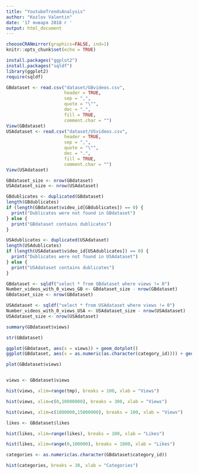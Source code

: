```yaml
---
title: "YoutubeTrendsAnalysis"
author: "Kozlov Valentin"
date: '17 января 2018 г '
output: html_document
---
```


```r
chooseCRANmirror(graphics=FALSE, ind=1)
knitr::opts_chunk$set(echo = TRUE)
```

```r
install.packages("ggplot2")
install.packages("sqldf")
library(ggplot2)
require(sqldf)
```

```r
GBdataset <- read.csv("dataset/GBvideos.csv", 
                      header = TRUE, 
                      sep = ",", 
                      quote = "\"", 
                      dec = ".", 
                      fill = TRUE, 
                      comment.char = "")
View(GBdataset)
USAdataset <- read.csv("dataset/USvideos.csv", 
                      header = TRUE, 
                      sep = ",", 
                      quote = "\"", 
                      dec = ".", 
                      fill = TRUE, 
                      comment.char = "")
View(USAdataset)
```

```r
GBdataset_size <- nrow(GBdataset)
USAdataset_size <- nrow(USAdataset)
```

```r
GBdublicates <- duplicated(GBdataset)
length(GBdublicates)
if (length(GBdataset$video_id[GBdublicates]) == 0) {
  print("Dublicates were not found in GBdataset")
} else {
  print("GBdataset contains dublicates")
}

USAdublicates <- duplicated(USAdataset)
length(USAdublicates)
if (length(USAdataset$video_id[USAdublicates]) == 0) {
  print("Dublicates were not found in USAdataset")
} else {
  print("USAdataset contains dublicates")
}
```

```r
GBdataset <- sqldf("select * from GBdataset where views != 0")
Number_videos_with_0_views_GB <- GBdataset_size - nrow(GBdataset)
GBdataset_size <- nrow(GBdataset)

USAdataset <- sqldf("select * from USAdataset where views != 0")
Number_videos_with_0_views_USA <- USAdataset_size - nrow(USAdataset)
USAdataset_size <- nrow(USAdataset)

summary(GBdataset$views)

str(GBdataset)
```

```r
ggplot(GBdataset, aes(x = views)) + geom_dotplot()
ggplot(GBdataset, aes(x = as.numeric(as.character(category_id)))) + geom_histogram()
```

```r
plot(GBdataset$views)


views <- GBdataset$views

hist(views, xlim=range(tmp), breaks = 100, xlab = "Views")

hist(views, xlim=c(0,10000000), breaks = 300, xlab = "Views")

hist(views, xlim=c(1000000,15000000), breaks = 100, xlab = "Views")
```


```r
likes <- GBdataset$likes

hist(likes, xlim=range(likes), breaks = 100, xlab = "Likes")

hist(likes, xlim=range(0,100000), breaks = 1000, xlab = "Likes")
```

```r
categories <- as.numeric(as.character(GBdataset$category_id))

hist(categories, breaks = 30, xlab = "Categories")
```
